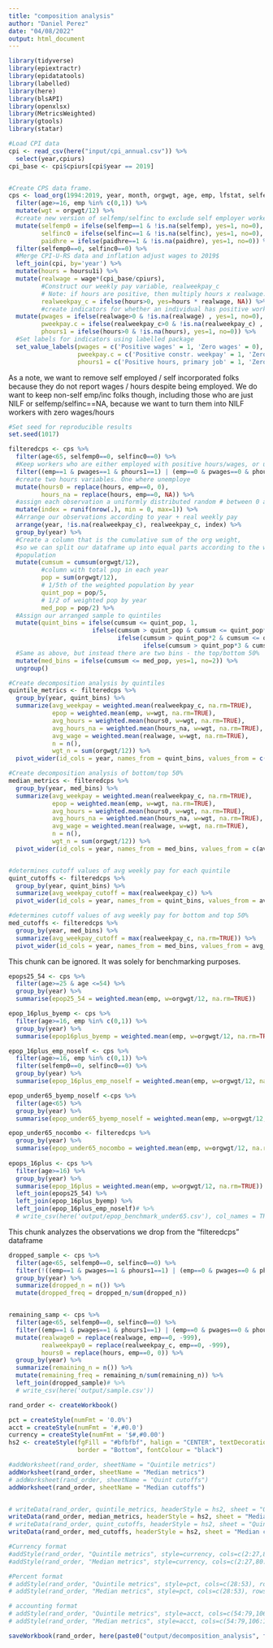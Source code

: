 ```yaml
---
title: "composition analysis"
author: "Daniel Perez"
date: "04/08/2022"
output: html_document
---
```


```r
library(tidyverse)
library(epiextractr)
library(epidatatools)
library(labelled)
library(here)
library(blsAPI)
library(openxlsx)
library(MetricsWeighted)
library(gtools)
library(statar)
```


```r
#Load CPI data
cpi <- read_csv(here("input/cpi_annual.csv")) %>% 
  select(year,cpiurs)
cpi_base <- cpi$cpiurs[cpi$year == 2019] 


#Create CPS data frame. 
cps <- load_org(1994:2019, year, month, orgwgt, age, emp, lfstat, selfemp, selfinc, hoursu1, hoursu1i, hoursvary, paidhre, wage, wageotc, weekpay, mind16, mocc10) %>%
  filter(age>=16, emp %in% c(0,1)) %>%
  mutate(wgt = orgwgt/12) %>% 
  #create new version of selfemp/selfinc to exclude self employer workers
  mutate(selfemp0 = ifelse(selfemp==1 & !is.na(selfemp), yes=1, no=0),
         selfinc0 = ifelse(selfinc==1 & !is.na(selfinc), yes=1, no=0),
         paidhre = ifelse(paidhre==1 & !is.na(paidhre), yes=1, no=0)) %>%
  filter(selfemp0==0, selfinc0==0) %>%
  #Merge CPI-U-RS data and inflation adjust wages to 2019$
  left_join(cpi, by='year') %>% 
  mutate(hours = hoursu1i) %>% 
  mutate(realwage = wage*(cpi_base/cpiurs),
         #Construct our weekly pay variable, realweekpay_c
         # Note: if hours are positive, then multiply hours x realwage. Otherwise assign realweekpay_c == NA
         realweekpay_c = ifelse(hours>0, yes=hours * realwage, NA)) %>% 
         #create indicators for whether an individual has positive work hours, weekly pay, and/or wages
  mutate(pwages = ifelse(realwage>0 & !is.na(realwage) , yes=1, no=0), 
         pweekpay.c = ifelse(realweekpay_c>0 & !is.na(realweekpay_c) , yes=1, no=0),
         phours1 = ifelse(hours>0 & !is.na(hours), yes=1, no=0)) %>%
  #Set labels for indicators using labelled package
  set_value_labels(pwages = c('Positive wages' = 1, 'Zero wages' = 0),
                   pweekpay.c = c('Positive constr. weekpay' = 1, 'Zero constr. weekpay' = 0),
                   phours1 = c('Positive hours, primary job' = 1, 'Zero hours' =0))

```

As a note, we want to remove self employed / self incorporated folks because they do not report wages / hours despite being employed. We do want to keep non-self emp/inc folks though, including those who are just NILF or selfemp/selfinc==NA, because we want to turn them into NILF workers with zero wages/hours

```r

#Set seed for reproducible results
set.seed(1017)

filteredcps <- cps %>% 
  filter(age<65, selfemp0==0, selfinc0==0) %>% 
  #Keep workers who are either employed with positive hours/wages, or unemployed with zero hours/wages. No other combinations.
  filter((emp==1 & pwages==1 & phours1==1) | (emp==0 & pwages==0 & phours1==0)) %>% 
  #create two hours variables. One where unemploye
  mutate(hours0 = replace(hours, emp==0, 0),
         hours_na = replace(hours, emp==0, NA)) %>%
  #assign each observation a uniformly distributed random # between 0 and 1
  mutate(index = runif(nrow(.), min = 0, max=1)) %>%  
  #Arrange our observations according to year + real weekly pay
  arrange(year, !is.na(realweekpay_c), realweekpay_c, index) %>%
  group_by(year) %>% 
  #Create a column that is the cumulative sum of the org weight, 
  #so we can split our dataframe up into equal parts according to the weighted
  #population
  mutate(cumsum = cumsum(orgwgt/12), 
         #column with total pop in each year
         pop = sum(orgwgt/12), 
         # 1/5th of the weighted population by year
         quint_pop = pop/5,
         # 1/2 of weighted pop by year
         med_pop = pop/2) %>% 
  #Assign our arranged sample to quintiles
  mutate(quint_bins = ifelse(cumsum <= quint_pop, 1,
                       ifelse(cumsum > quint_pop & cumsum <= quint_pop*2, 2,
                              ifelse(cumsum > quint_pop*2 & cumsum <= quint_pop*3, 3,
                                     ifelse(cumsum > quint_pop*3 & cumsum <= quint_pop*4, 4, 5))))) %>%
  #Same as above, but instead there are two bins - the top/bottom 50%
  mutate(med_bins = ifelse(cumsum <= med_pop, yes=1, no=2)) %>% 
  ungroup()

#Create decomposition analysis by quintiles
quintile_metrics <- filteredcps %>%
  group_by(year, quint_bins) %>%
  summarize(avg_weekpay = weighted.mean(realweekpay_c, na.rm=TRUE),
            epop = weighted.mean(emp, w=wgt, na.rm=TRUE),
            avg_hours = weighted.mean(hours0, w=wgt, na.rm=TRUE),
            avg_hours_na = weighted.mean(hours_na, w=wgt, na.rm=TRUE),
            avg_wage = weighted.mean(realwage, w=wgt, na.rm=TRUE),
            n = n(),
            wgt_n = sum(orgwgt/12)) %>% 
  pivot_wider(id_cols = year, names_from = quint_bins, values_from = c(avg_wage, avg_hours, avg_hours_na, avg_weekpay, epop, n, wgt_n))

#Create decomposition analysis of bottom/top 50%
median_metrics <- filteredcps %>% 
  group_by(year, med_bins) %>% 
  summarize(avg_weekpay = weighted.mean(realweekpay_c, na.rm=TRUE),
            epop = weighted.mean(emp, w=wgt, na.rm=TRUE),
            avg_hours = weighted.mean(hours0, w=wgt, na.rm=TRUE),
            avg_hours_na = weighted.mean(hours_na, w=wgt, na.rm=TRUE),
            avg_wage = weighted.mean(realwage, w=wgt, na.rm=TRUE),
            n = n(),
            wgt_n = sum(orgwgt/12)) %>% 
  pivot_wider(id_cols = year, names_from = med_bins, values_from = c(avg_wage, avg_hours, avg_hours_na, avg_weekpay, epop, n, wgt_n))


#determines cutoff values of avg weekly pay for each quintile 
quint_cutoffs <- filteredcps %>%
  group_by(year, quint_bins) %>%
  summarize(avg_weekpay_cutoff = max(realweekpay_c)) %>%
  pivot_wider(id_cols = year, names_from = quint_bins, values_from = avg_weekpay_cutoff)

#determines cutoff values of avg weekly pay for bottom and top 50% 
med_cutoffs <- filteredcps %>% 
  group_by(year, med_bins) %>% 
  summarize(avg_weekpay_cutoff = max(realweekpay_c, na.rm=TRUE)) %>% 
  pivot_wider(id_cols = year, names_from = med_bins, values_from = avg_weekpay_cutoff)

```
This chunk can be ignored. It was solely for benchmarking purposes.

```r

epops25_54 <- cps %>% 
  filter(age>=25 & age <=54) %>% 
  group_by(year) %>% 
  summarise(epop25_54 = weighted.mean(emp, w=orgwgt/12, na.rm=TRUE))

epop_16plus_byemp <- cps %>% 
  filter(age>=16, emp %in% c(0,1)) %>% 
  group_by(year) %>% 
  summarise(epop16plus_byemp = weighted.mean(emp, w=orgwgt/12, na.rm=TRUE))

epop_16plus_emp_noself <- cps %>% 
  filter(age>=16, emp %in% c(0,1)) %>% 
  filter(selfemp0==0, selfinc0==0) %>% 
  group_by(year) %>% 
  summarise(epop_16plus_emp_noself = weighted.mean(emp, w=orgwgt/12, na.rm=TRUE))

epop_under65_byemp_noself <-cps %>% 
  filter(age<65) %>% 
  group_by(year) %>% 
  summarise(epop_under65_byemp_noself = weighted.mean(emp, w=orgwgt/12, na.rm=TRUE))

epop_under65_nocombo <- filteredcps %>% 
  group_by(year) %>% 
  summarise(epop_under65_nocombo = weighted.mean(emp, w=orgwgt/12, na.rm=TRUE))
      
epops_16plus <- cps %>% 
  filter(age>=16) %>% 
  group_by(year) %>% 
  summarise(epop_16plus = weighted.mean(emp, w=orgwgt/12, na.rm=TRUE)) %>% 
  left_join(epops25_54) %>%
  left_join(epop_16plus_byemp) %>% 
  left_join(epop_16plus_emp_noself)# %>% 
  # write_csv(here('output/epop_benchmark_under65.csv'), col_names = TRUE)

```

This chunk analyzes the observations we drop from the "filteredcps" dataframe

```r
dropped_sample <- cps %>% 
  filter(age<65, selfemp0==0, selfinc0==0) %>% 
  filter(!((emp==1 & pwages==1 & phours1==1) | (emp==0 & pwages==0 & phours1==0))) %>% 
  group_by(year) %>% 
  summarize(dropped_n = n()) %>% 
  mutate(dropped_freq = dropped_n/sum(dropped_n))


remaining_samp <- cps %>% 
  filter(age<65, selfemp0==0, selfinc0==0) %>% 
  filter((emp==1 & pwages==1 & phours1==1) | (emp==0 & pwages==0 & phours1==0)) %>% 
  mutate(realwage0 = replace(realwage, emp==0, -999),
         realweekpay0 = replace(realweekpay_c, emp==0, -999),
         hours0 = replace(hours, emp==0, 0)) %>% 
  group_by(year) %>% 
  summarize(remaining_n = n()) %>% 
  mutate(remaining_freq = remaining_n/sum(remaining_n)) %>% 
  left_join(dropped_sample)# %>% 
  # write_csv(here('output/sample.csv'))

```


```r

rand_order <- createWorkbook()

pct = createStyle(numFmt = '0.0%')
acct = createStyle(numFmt = '#,#0.0')
currency = createStyle(numFmt = '$#,#0.00') 
hs2 <- createStyle(fgFill = "#bfbfbf", halign = "CENTER", textDecoration = "Bold",
                   border = "Bottom", fontColour = "black")

#addWorksheet(rand_order, sheetName = "Quintile metrics")
addWorksheet(rand_order, sheetName = "Median metrics")
# addWorksheet(rand_order, sheetName = "Quint cutoffs")
addWorksheet(rand_order, sheetName = "Median cutoffs")


# writeData(rand_order, quintile_metrics, headerStyle = hs2, sheet = "Quintile metrics", startCol = 1, startRow = 1, colNames = TRUE)
writeData(rand_order, median_metrics, headerStyle = hs2, sheet = "Median metrics", startCol = 1, startRow = 1, colNames = TRUE)
# writeData(rand_order, quint_cutoffs, headerStyle = hs2, sheet = "Quint cutoffs", startCol = 1, startRow = 1, colNames = TRUE)
writeData(rand_order, med_cutoffs, headerStyle = hs2, sheet = "Median cutoffs", startCol = 1, startRow = 1, colNames = TRUE)

#Currency format
#addStyle(rand_order, "Quintile metrics", style=currency, cols=c(2:27,80:105), rows=2:(nrow(quintile_metrics)+1), gridExpand=TRUE)
#addStyle(rand_order, "Median metrics", style=currency, cols=c(2:27,80:105), rows=2:(nrow(median_metrics)+1), gridExpand=TRUE)

#Percent format
# addStyle(rand_order, "Quintile metrics", style=pct, cols=c(28:53), rows=2:(nrow(quintile_metrics)+1), gridExpand=TRUE)
# addStyle(rand_order, "Median metrics", style=pct, cols=c(28:53), rows=2:(nrow(median_metrics)+1), gridExpand=TRUE)

# accounting format
# addStyle(rand_order, "Quintile metrics", style=acct, cols=c(54:79,106:157), rows=2:(nrow(quintile_metrics)+1), gridExpand=TRUE)
# addStyle(rand_order, "Median metrics", style=acct, cols=c(54:79,106:157), rows=2:(nrow(median_metrics)+1), gridExpand=TRUE)

saveWorkbook(rand_order, here(paste0("output/decomposition_analysis", format(Sys.time(), "%d-%b-%Y %H.%M"), ".xlsx")))
```
